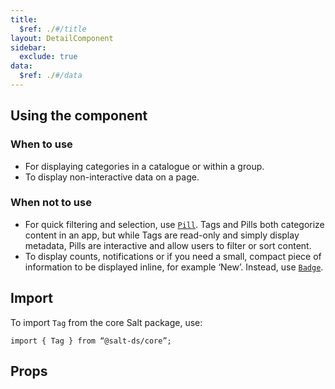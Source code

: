 ```yaml
---
title:
  $ref: ./#/title
layout: DetailComponent
sidebar:
  exclude: true
data:
  $ref: ./#/data
---
```


## Using the component

### When to use

- For displaying categories in a catalogue or within a group.
- To display non-interactive data on a page.

### When not to use

- For quick filtering and selection, use [`Pill`](/salt/components/pill). Tags and Pills both categorize content in an app, but while Tags are read-only and simply display metadata, Pills are interactive and allow users to filter or sort content.
- To display counts, notifications or if you need a small, compact piece of information to be displayed inline, for example ‘New’. Instead, use [`Badge`](/salt/components/badge).

## Import

To import `Tag` from the core Salt package, use:

```
import { Tag } from “@salt-ds/core”;
```

## Props

<PropsTable componentName="Tag" packageName="core" />
